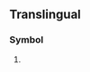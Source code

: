{{also|Appendix:Variations of "uz"}}
==Translingual==

===Symbol===
{{mul-symbol}}

# {{ISO 3166|1|2|Uzbekistan}}